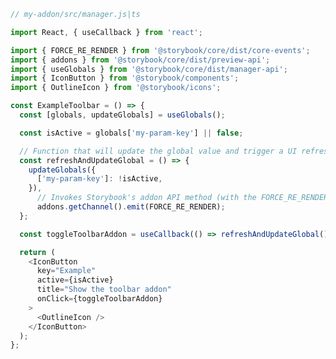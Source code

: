```js
// my-addon/src/manager.js|ts

import React, { useCallback } from 'react';

import { FORCE_RE_RENDER } from '@storybook/core/dist/core-events';
import { addons } from '@storybook/core/dist/preview-api';
import { useGlobals } from '@storybook/core/dist/manager-api';
import { IconButton } from '@storybook/components';
import { OutlineIcon } from '@storybook/icons';

const ExampleToolbar = () => {
  const [globals, updateGlobals] = useGlobals();

  const isActive = globals['my-param-key'] || false;

  // Function that will update the global value and trigger a UI refresh.
  const refreshAndUpdateGlobal = () => {
    updateGlobals({
      ['my-param-key']: !isActive,
    }),
      // Invokes Storybook's addon API method (with the FORCE_RE_RENDER) event to trigger a UI refresh
      addons.getChannel().emit(FORCE_RE_RENDER);
  };

  const toggleToolbarAddon = useCallback(() => refreshAndUpdateGlobal(), [isActive]);

  return (
    <IconButton
      key="Example"
      active={isActive}
      title="Show the toolbar addon"
      onClick={toggleToolbarAddon}
    >
      <OutlineIcon />
    </IconButton>
  );
};
```
